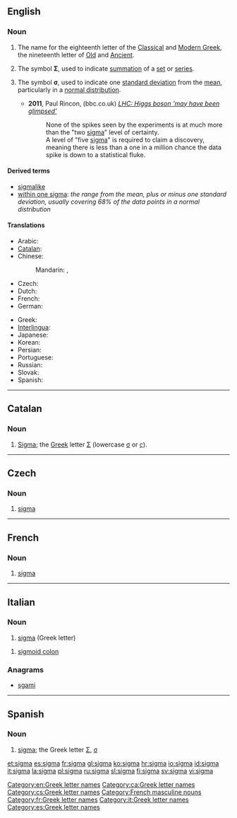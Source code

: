 ==English==
{{letter_disp2|rho|[[image:Greek_uc_sigma.svg|33px]][[image:Greek_lc_sigma1.png|30px]][[image:Greek_lc_sigma2.png|23px]] |tau|σίγμα|Σ|σ}}
===Noun===
{{en-noun}}

# The name for the eighteenth letter of the [[Classical Greek|Classical]] and [[Modern Greek]], the nineteenth letter of [[Old Greek|Old]] and [[Ancient Greek|Ancient]].
# {{mathematics}} The symbol '''Σ''', used to indicate [[summation]] of a [[set]] or [[series]].
# {{statistics}} The symbol '''σ''', used to indicate one [[standard deviation]] from the [[mean]], particularly in a [[normal distribution]].
#* '''2011''', Paul Rincon, (bbc.co.uk) ''[http://www.bbc.co.uk/news/science-environment-16158374 LHC: Higgs boson 'may have been glimpsed']''
#*: None of the spikes seen by the experiments is at much more than the "two [[sigma]]" level of certainty.<br>A level of "five [[sigma]]" is required to claim a discovery, meaning there is less than a one in a million chance the data spike is down to a statistical fluke. <!-- Note: a search of "five sigma" in Wolfram Alpha yields the fact that P(z>5) = 2.867 x 10^-7 which is less than one in a million (but not less than one in ten million). -->

====Derived terms====
* [[sigmalike]]
* [[within one sigma]]: ''the range from the mean, plus or minus one standard deviation, usually covering 68% of the data points in a normal distribution''

====Translations====
{{trans-top|letter of the Greek alphabet}}
* Arabic: {{t|ar|سيغما|f|tr=siighmaa|sc=Arab}}
* [[Catalan]]: {{t-|ca|sigma|f}}
* Chinese:
*: Mandarin: {{t|zh|西格瑪|sc=Hani}}, {{t|zh|西格马|tr=xīgémǎ|sc=Hani}}
* Czech: {{t-|cs|sigma|n}}
* Dutch: {{t-|nl|sigma|m}}
* French: {{t|fr|sigma|m}}
* German: {{t|de|Sigma|n}}
{{trans-mid}}
* Greek: {{t+|el|σίγμα|n|tr=sígma|sc=Grek}}
* [[Interlingua]]: {{t-|ia|sigma|xs=Interlingua}}
* Japanese: {{t|ja|シグマ|tr=shiguma}}
* Korean: {{t|ko|시그마|tr=sigeuma|sc=Kore}}
* Persian: {{t|fa|سیگما|tr=sigmâ|sc=fa-Arab}}
* Portuguese: {{t-|pt|sigma|m}}
* Russian: {{t|ru|сигма|f|tr=sígma}}
* Slovak: {{t-|sk|sigma|n}}
* Spanish: {{t+|es|sigma|f}}
{{trans-bottom}}

[[Category:en:Greek letter names]]

----

==Catalan==

===Noun===
{{ca-noun|f|pl=sigmes}}
# [[#English|Sigma]]; the [[Appendix:Greek script|Greek]] letter [[Σ]] (lowercase [[σ]] or [[ς]]).

[[Category:ca:Greek letter names]]

----

==Czech==

===Noun===
{{cs-noun|g=n}}

# [[#English|sigma]]

[[Category:cs:Greek letter names]]

----

==French==

===Noun===
{{fr-noun-inv|m}}

# [[#English|sigma]] {{gloss|Greek letter}}

[[Category:French masculine nouns]]
[[Category:fr:Greek letter names]]

----
==Italian==

===Noun===
{{wikipedia|lang=it}}
{{head|it|noun}} {{m|f|inv}}

# [[#English|sigma]] (Greek letter)

{{head|it|noun}} {{m|inv}}

# [[sigmoid colon]]

===Anagrams===
* [[sgami#Italian|sgami]]

[[Category:it:Greek letter names]]

----

==Spanish==

===Noun===
{{es-noun|f}}

# [[#English|sigma]]; the Greek letter [[Σ]], [[σ]]

[[Category:es:Greek letter names]]

[[et:sigma]]
[[es:sigma]]
[[fr:sigma]]
[[gl:sigma]]
[[ko:sigma]]
[[hr:sigma]]
[[io:sigma]]
[[id:sigma]]
[[it:sigma]]
[[la:sigma]]
[[pl:sigma]]
[[ru:sigma]]
[[sl:sigma]]
[[fi:sigma]]
[[sv:sigma]]
[[vi:sigma]]